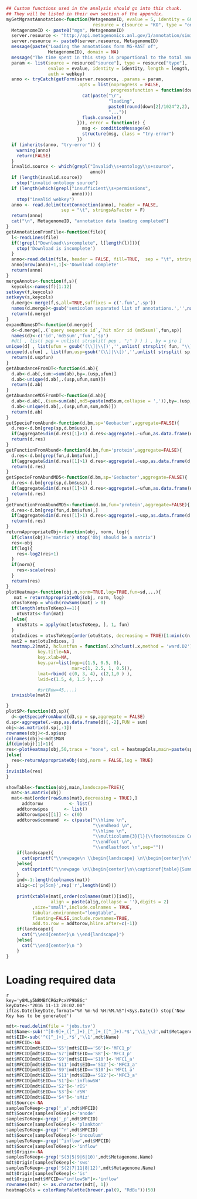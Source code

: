
```r
## Custom functions used in the analysis should go into this chunk.
## They will be listed in their own section of the appendix.
myGetMgrastAnnotation<-function(MetagenomeID, evalue = 5, identity = 60, length = 15, 
                                 resource = c(source = "KO", type = "ontology"), webkey){
  MetagenomeID <- paste0("mgm", MetagenomeID)
  server.resource <- "http://api.metagenomics.anl.gov/1/annotation/similarity/"
  server.resource <- paste0(server.resource, MetagenomeID)
  message(paste("Loading the annotations form MG-RAST of", 
                MetagenomeID), domain = NA)
  message("The time spent in this step is proportional to the total amount of remote data...")
  param <- list(source = resource["source"], type = resource["type"], 
                evalue = evalue, identity = identity, length = length, 
                auth = webkey)
  anno <- tryCatch(getForm(server.resource, .params = param, 
                           .opts = list(noprogress = FALSE, 
                                        progressfunction = function(down,up) {
                             cat(paste("\r", 
                                       "loading", 
                                       paste0(round(down[2]/1024^2,2), "MB"),
                                       "..."))
                             flush.console()
                           })), error = function(e) {
                             msg <- conditionMessage(e)
                             structure(msg, class = "try-error")
                           })
  if (inherits(anno, "try-error")) {
    warning(anno)
    return(FALSE)
  }
  invalid.source <- which(grepl("Invalid\\s+ontology\\s+source", 
                                anno))
  if (length(invalid.source)) 
    stop("invalid ontology source")
  if (length(which(grepl("insufficient\\s+permissions", 
                         anno)))) 
    stop("invalid webkey")
  anno <- read.delim(textConnection(anno), header = FALSE, 
                     sep = "\t", stringsAsFactor = F)
  return(anno)
  cat("\n", MetagenomeID, "annotation data loading completed")
}
getAnnotationFromFile<-function(file){
  l<-readLines(file)
  if(!grepl("Download\\s+complete", l[length(l)])){
    stop('Download is incomplete')
  }
  anno<-read.delim(file, header = FALSE, fill=TRUE,  sep = "\t", stringsAsFactor = F)
  anno[nrow(anno)+1,1]<-'Download complete'
  return(anno)
}
mergeAnnots<-function(f,s){
  keycols<-names(f)[1:12]
setkeyv(f,keycols)
setkeyv(s,keycols)
  d.merge<-merge(f,s,all=TRUE,suffixes = c('.fun','.sp'))
  names(d.merge)<-gsub('semicolon separated list of annotations.','',names(d.merge))
  return(d.merge)  
}
expandNamesDT<-function(d.merge){
  d<-d.merge[,.(`query sequence id`,`hit m5nr id (md5sum)`,fun,sp)]
  names(d)<-c('id','md5sum','fun','sp')
  #dt[ , list( pep = unlist( strsplit( pep , ";" ) ) ) , by = pro ]
unique(d[ , list(ufun = gsub('(\\]|\\[)','',unlist( strsplit( fun, "\\]; *\\[" ) )) ,fun,sp,ab=.N) , by = md5sum ])->d.ufun
unique(d.ufun[ , list(fun,usp=gsub('(\\]|\\[)','',unlist( strsplit( sp, "\\]; *\\[" ) )) ,sp,ab) , by = .(md5sum,ufun) ])->d.uspfun
  return(d.uspfun)
}
getAbundanceFromDT<-function(d.ab){
  d.ab<-d.ab[,sum:=sum(ab),by=.(usp,ufun)]
  d.ab<-unique(d.ab[,.(usp,ufun,sum)])
  return(d.ab)
}
getAbundanceMD5FromDT<-function(d.ab){
  d.ab<-d.ab[,.(sum=sum(ab),md5=paste(md5sum,collapse = ',')),by=.(usp,ufun)]
  d.ab<-unique(d.ab[,.(usp,ufun,sum,md5)])
  return(d.ab)
}
getSpecieFromAbund<-function(d.bm,sp='Geobacter',aggregate=FALSE){
  d.res<-d.bm[grep(sp,d.bm$usp),]
  if(aggregate&dim(d.res)[1]>1) d.res<-aggregate(.~ufun,as.data.frame(d.res)[,-1],FUN = sum)
  return(d.res)
}
getFunctionFromAbund<-function(d.bm,fun='protein',aggregate=FALSE){
  d.res<-d.bm[grep(fun,d.bm$ufun),]
  if(aggregate&dim(d.res)[1]>1) d.res<-aggregate(.~usp,as.data.frame(d.res)[,-2],FUN = sum)
  return(d.res)
}
getSpecieFromAbundMD5<-function(d.bm,sp='Geobacter',aggregate=FALSE){
  d.res<-d.bm[grep(sp,d.bm$usp),]
  if(aggregate&dim(d.res)[1]>1) d.res<-aggregate(.~ufun,as.data.frame(d.res)[,-c(1,3)],FUN = sum)
  return(d.res)
}
getFunctionFromAbundMD5<-function(d.bm,fun='protein',aggregate=FALSE){
  d.res<-d.bm[grep(fun,d.bm$ufun),]
  if(aggregate&dim(d.res)[1]>1) d.res<-aggregate(.~usp,as.data.frame(d.res)[,-c(2,3)],FUN = sum)
  return(d.res)
}
returnAppropriateObj<-function(obj, norm, log){
  if(class(obj)!='matrix') stop('Obj should be a matrix')
  res<-obj
  if(log){
    res<-log2(res+1)
  }
  if(norm){
    res<-scale(res)
  }
  return(res)
}
plotHeatmap<-function(obj,n,norm=TRUE,log=TRUE,fun=sd,...){
   mat = returnAppropriateObj(obj, norm, log)
  otusToKeep = which(rowSums(mat) > 0)
  if(length(otusToKeep)==1){
    otuStats<-fun(mat)
  }else{  
    otuStats = apply(mat[otusToKeep, ], 1, fun)
  }
  otuIndices = otusToKeep[order(otuStats, decreasing = TRUE)[1:min(c(n,dim(mat)[1]))]]
  mat2 = mat[otuIndices, ]
  heatmap.2(mat2, hclustfun = function(.x)hclust(.x,method = 'ward.D2'),srtCol=45,
            key.title=NA,
            key.xlab=NA,
            key.par=list(mgp=c(1.5, 0.5, 0),
                         mar=c(1, 2.5, 1, 0.5)),
            lmat=rbind( c(0, 3, 4), c(2,1,0 ) ),
            lwid=c(1.5, 4, 1.5 ),...)

            #srtRow=45,...)
  invisible(mat2)

}
plotSP<-function(d3,sp){
  d<-getSpecieFromAbund(d3,sp = sp,aggregate = FALSE)
d.sp<-aggregate(.~usp,as.data.frame(d)[,-2],FUN = sum)
obj<-as.matrix(d.sp[,-1])
rownames(obj)<-d.sp$usp
colnames(obj)<-mdt$MGN
if(dim(obj)[1]>1){
res<-plotHeatmap(obj,50,trace = "none", col = heatmapCols,main=paste(sp,'\n log-transformed'),norm=FALSE)
}else{
  res<-returnAppropriateObj(obj,norm = FALSE,log = TRUE)
}
invisible(res)
}

showTable<-function(obj,main,landscape=TRUE){
  mat<-as.matrix(obj)
  mat<-mat[order(rowSums(mat),decreasing = TRUE),]
      addtorow          <- list()
    addtorow$pos      <- list()
    addtorow$pos[[1]] <- c(0)
    addtorow$command  <- c(paste("\\hline \n",
                                 "\\endhead \n",
                                 "\\hline \n",
                                 "\\multicolumn{3}{l}{\\footnotesize Continued on next page} \n",
                                 "\\endfoot \n",
                                 "\\endlastfoot \n",sep=""))
    if(landscape){
      cat(sprintf("\\newpage\n \\begin{landscape} \n\\begin{center}\n\\captionof{table}{Summary %s }\n\\scriptsize",main))
    }else{
      cat(sprintf("\\newpage \n\\begin{center}\n\\captionof{table}{Summary %s }\n\\scriptsize",main))
    }
    ind<-1:length(colnames(mat))
    alig<-c('p{5cm}',rep('r',length(ind)))
    
    print(xtable(mat[,order(colnames(mat))[ind]], 
                 align = paste(alig,collapse = ''),digits = 2)
          ,size="small",include.colnames = TRUE,
          tabular.environment="longtable",
          floating=FALSE,include.rownames=TRUE,
          add.to.row = addtorow,hline.after=c(-1))
    if(landscape){
      cat("\\end{center}\n \\end{landscape}")
    }else{
      cat("\\end{center}\n ")
    }
}
```

# Loading required data
```
{r access.key, include=FALSE,echo=FALSE}
key='y8MLy5NRMBfCRGzPcxYP9b86c'
keyDate<-"2016 11-13 20:02.00"
if(as.Date(keyDate,format="%Y %m-%d %H:%M.%S")<Sys.Date()) stop('New Key has to be generated')
```

```r
mdt<-read.delim(file = 'jobs.tsv')
mdt$Name<-sub('^[0-9]+_([^_]+)_[^_]+_([^_]+).*$','\\1_\\2',mdt$Metagenome.Name)
mdt$EID<-sub('^([^_]+)_.*$','\\1',mdt$Name)
mdt$MFCID<-NA
mdt$MFCID[mdt$EID=='S5'|mdt$EID=='S6']<-'MFC1_p'
mdt$MFCID[mdt$EID=='S7'|mdt$EID=='S8']<-'MFC3_p'
mdt$MFCID[mdt$EID=='S9'|mdt$EID=='S10']<-'MFC1_a'
mdt$MFCID[mdt$EID=='S11'|mdt$EID=='S12']<-'MFC3_a'
mdt$MFCID[mdt$EID=='S9'|mdt$EID=='S10']<-'MFC1_a'
mdt$MFCID[mdt$EID=='S11'|mdt$EID=='S12']<-'MFC3_a'
mdt$MFCID[mdt$EID=='S1']<-'inflowSW'
mdt$MFCID[mdt$EID=='S2']<-'rIS'
mdt$MFCID[mdt$EID=='S3']<-'rSW'
mdt$MFCID[mdt$EID=='S4']<-'sMiz'
mdt$Source<-NA
samplesToKeep<-grep('_a',mdt$MFCID)
mdt$Source[samplesToKeep]<-'anode'
samplesToKeep<-grep('_p',mdt$MFCID)
mdt$Source[samplesToKeep]<-'plankton'
samplesToKeep<-grep('^r',mdt$MFCID)
mdt$Source[samplesToKeep]<-'inoculum'
samplesToKeep<-grep('^inflow',mdt$MFCID)
mdt$Source[samplesToKeep]<-'inflow'
mdt$Origin<-NA
samplesToKeep<-grep('S(3|5|9|6|10)',mdt$Metagenome.Name)
mdt$Origin[samplesToKeep]<-'sws'
samplesToKeep<-grep('S(2|7|11|8|12)',mdt$Metagenome.Name)
mdt$Origin[samplesToKeep]<-'is'
mdt$Origin[mdt$MFCID=="inflowSW"]<-'inflow'
rownames(mdt) <- as.character(mdt[, 1])
heatmapCols = colorRampPalette(brewer.pal(9, "RdBu"))(50)

```

